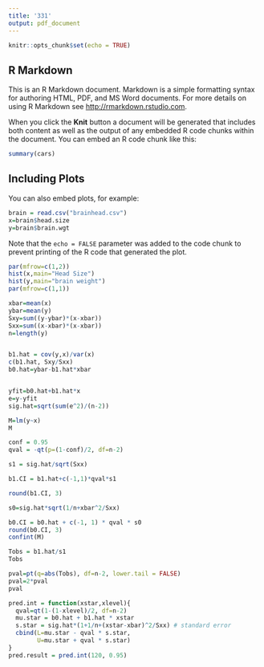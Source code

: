 ```yaml
---
title: '331'
output: pdf_document
---
```


```r
knitr::opts_chunk$set(echo = TRUE)
```

## R Markdown

This is an R Markdown document. Markdown is a simple formatting syntax for authoring HTML, PDF, and MS Word documents. For more details on using R Markdown see <http://rmarkdown.rstudio.com>.

When you click the **Knit** button a document will be generated that includes both content as well as the output of any embedded R code chunks within the document. You can embed an R code chunk like this:

```r
summary(cars)
```

## Including Plots

You can also embed plots, for example:

```r
brain = read.csv("brainhead.csv")
x=brain$head.size
y=brain$brain.wgt
```

Note that the `echo = FALSE` parameter was added to the code chunk to prevent printing of the R code that generated the plot.
```r
par(mfrow=c(1,2))
hist(x,main="Head Size")
hist(y,main="brain weight")
par(mfrow=c(1,1))

```

```r
xbar=mean(x)
ybar=mean(y)
Sxy=sum((y-ybar)*(x-xbar))
Sxx=sum((x-xbar)*(x-xbar))
n=length(y)


b1.hat = cov(y,x)/var(x)
c(b1.hat, Sxy/Sxx)
b0.hat=ybar-b1.hat*xbar


yfit=b0.hat+b1.hat*x
e=y-yfit
sig.hat=sqrt(sum(e^2)/(n-2))

M=lm(y~x)
M
```


```r
conf = 0.95
qval = -qt(p=(1-conf)/2, df=n-2)

s1 = sig.hat/sqrt(Sxx)

b1.CI = b1.hat+c(-1,1)*qval*s1

round(b1.CI, 3)

s0=sig.hat*sqrt(1/n+xbar^2/Sxx)

b0.CI = b0.hat + c(-1, 1) * qval * s0
round(b0.CI, 3)
confint(M)
```


```r
Tobs = b1.hat/s1
Tobs

pval=pt(q=abs(Tobs), df=n-2, lower.tail = FALSE)
pval=2*pval
pval
```



```r
pred.int = function(xstar,xlevel){
  qval=qt(1-(1-xlevel)/2, df=n-2)
  mu.star = b0.hat + b1.hat * xstar
  s.star = sig.hat*(1+1/n+(xstar-xbar)^2/Sxx) # standard error
  cbind(L=mu.star - qval * s.star,
        U=mu.star + qval * s.star)
}
pred.result = pred.int(120, 0.95)
```






















